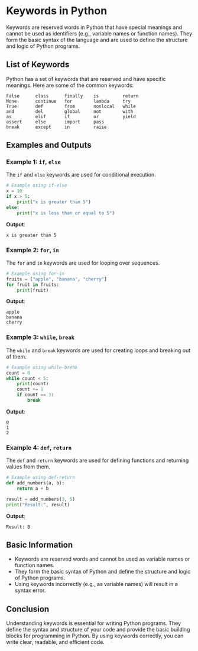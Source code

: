 
# Keywords in Python

Keywords are reserved words in Python that have special meanings and cannot be used as identifiers (e.g., variable names or function names). They form the basic syntax of the language and are used to define the structure and logic of Python programs.

## List of Keywords

Python has a set of keywords that are reserved and have specific meanings. Here are some of the common keywords:

```plaintext
False      class      finally    is         return
None       continue   for        lambda     try
True       def        from       nonlocal   while
and        del        global     not        with
as         elif       if         or         yield
assert     else       import     pass
break      except     in         raise
```

## Examples and Outputs

### Example 1: `if`, `else`

The `if` and `else` keywords are used for conditional execution.

```python copy showLineNumbers
# Example using if-else
x = 10
if x > 5:
    print("x is greater than 5")
else:
    print("x is less than or equal to 5")
```

**Output**:
```
x is greater than 5
```

### Example 2: `for`, `in`

The `for` and `in` keywords are used for looping over sequences.

```python copy showLineNumbers
# Example using for-in
fruits = ["apple", "banana", "cherry"]
for fruit in fruits:
    print(fruit)
```

**Output**:
```
apple
banana
cherry
```

### Example 3: `while`, `break`

The `while` and `break` keywords are used for creating loops and breaking out of them.

```python copy showLineNumbers
# Example using while-break
count = 0
while count < 5:
    print(count)
    count += 1
    if count == 3:
        break
```

**Output**:
```
0
1
2
```

### Example 4: `def`, `return`

The `def` and `return` keywords are used for defining functions and returning values from them.

```python copy showLineNumbers
# Example using def-return
def add_numbers(a, b):
    return a + b

result = add_numbers(3, 5)
print("Result:", result)
```

**Output**:
```
Result: 8
```

## Basic Information

- Keywords are reserved words and cannot be used as variable names or function names.
- They form the basic syntax of Python and define the structure and logic of Python programs.
- Using keywords incorrectly (e.g., as variable names) will result in a syntax error.

## Conclusion

Understanding keywords is essential for writing Python programs. They define the syntax and structure of your code and provide the basic building blocks for programming in Python. By using keywords correctly, you can write clear, readable, and efficient code.



